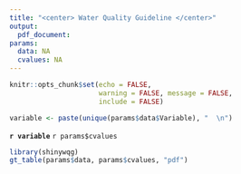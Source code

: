 ```yaml
---
title: "<center> Water Quality Guideline </center>"
output:
  pdf_document:
params:
  data: NA
  cvalues: NA
---
```

```r
knitr::opts_chunk$set(echo = FALSE, 
                      warning = FALSE, message = FALSE,
                      include = FALSE)
```
```r
variable <- paste(unique(params$data$Variable), "  \n")
```
\center __`r variable`__ \center
`r params$cvalues`

```r
library(shinywqg)
gt_table(params$data, params$cvalues, "pdf")
```



